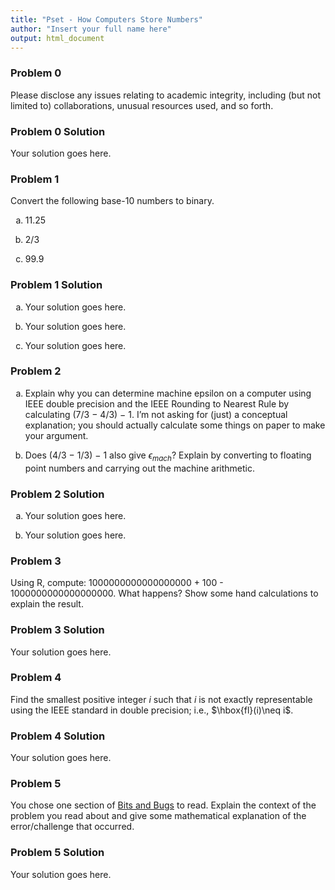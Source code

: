 ```yaml
---
title: "Pset - How Computers Store Numbers"
author: "Insert your full name here"
output: html_document
---
```


### Problem 0

Please disclose any issues relating to academic integrity, including (but not limited to) collaborations, unusual resources used, and so forth.

### Problem 0 Solution

Your solution goes here.

### Problem 1

Convert the following base-10 numbers to binary.

a. 11.25

b. 2/3

c. 99.9

### Problem 1 Solution

a. Your solution goes here.

b. Your solution goes here.

c. Your solution goes here.

### Problem 2

a. Explain why you can determine machine epsilon on a computer using IEEE double precision and the IEEE Rounding to Nearest Rule by calculating (7/3 − 4/3) − 1. I'm not asking for (just) a conceptual explanation; you should actually calculate some things on paper to make your argument.

b. Does (4/3 − 1/3) − 1 also give $\epsilon_{mach}$? Explain by converting to floating point numbers and carrying out the machine arithmetic.

### Problem 2 Solution

a. Your solution goes here.

b. Your solution goes here.

### Problem 3

Using R, compute:  1000000000000000000 + 100 - 1000000000000000000. What happens?  Show some hand calculations to explain the result.

### Problem 3 Solution

Your solution goes here.

### Problem 4

Find the smallest positive integer $i$ such that $i$ is not exactly representable using the IEEE standard in double precision; i.e., $\hbox{fl}(i)\neq i$.

### Problem 4 Solution

Your solution goes here.

### Problem 5

You chose one section of [Bits and Bugs](https://drive.google.com/file/d/1Ez-Vjk9e97o5lMMsSkFLFZF968q7rjyC/view?usp=sharing) to read. Explain the context of the problem you read about and give some mathematical explanation of the error/challenge that occurred.

### Problem 5 Solution

Your solution goes here.